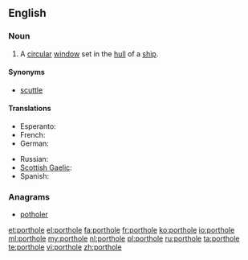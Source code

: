==English==

===Noun===
{{en-noun}}

# A [[circular]] [[window]] set in the [[hull]] of a [[ship]].

====Synonyms====
* [[scuttle]]

====Translations====
{{trans-top|circular window}}
* Esperanto: {{t|eo|luko}}
* French: {{t+|fr|hublot|m}}
* German: {{t+|de|Bullauge|n}}
{{trans-mid}}
* Russian: {{t|ru|иллюминатор|m|tr=illjuminátor|sc=Cyrl}}
* [[Scottish Gaelic]]: {{t-|gd|uinneag bàta|f|xs=Scottish Gaelic}}
* Spanish: {{t-|es|tronera|f}}
{{trans-bottom}}

===Anagrams===
* [[potholer#English|potholer]]

[[et:porthole]]
[[el:porthole]]
[[fa:porthole]]
[[fr:porthole]]
[[ko:porthole]]
[[io:porthole]]
[[ml:porthole]]
[[my:porthole]]
[[nl:porthole]]
[[pl:porthole]]
[[ru:porthole]]
[[ta:porthole]]
[[te:porthole]]
[[vi:porthole]]
[[zh:porthole]]